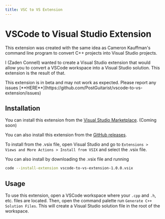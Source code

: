 ```yaml
---
title: VSC to VS Extension
---
```


# VSCode to Visual Studio Extension

This extension was created with the same idea as Cameron Kauffman's command line program to convert C++ projects into Visual Studio projects. 

I (Zaden Connell) wanted to create a Visual Studio extension that would allow you to convert a VSCode workspace into a Visual Studio solution. This extension is the result of that.
 
<Callout type="warning" emoji="⚠️">
  This extension is in beta and may not work as expected. Please report any issues [**HERE**](https://github.com/PostGuitarist/vscode-to-vs-extension/issues)
</Callout>

## Installation

You can install this extension from the [Visual Studio Marketplace](#). (Coming soon)

You can also install this extension from the [GitHub releases](https://github.com/PostGuitarist/vscode-to-vs-extension/releases).

To install from the .vsix file, open Visual Studio and go to `Extensions > Views and More Actions > Install from VSIX` and select the .vsix file.

You can also install by downloading the .vsix file and running 
```bash
code --install-extension vscode-to-vs-extension-1.0.0.vsix
```

## Usage

To use this extension, open a VSCode workspace where your `.cpp` and `.h`, etc. files are located. Then, open the command palette run `Generate C++ Solution Files`. This will create a Visual Studio solution file in the root of the workspace.